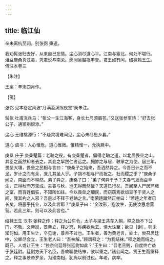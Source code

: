 ```yaml
---
---
---
```

title: 临江仙
---







辛未离杭至润，别张弼 秉道。

我劝髯张归去好，从来自己忘情。尘心消尽道心平。江南与塞北，何处不堪行。　俎豆庚桑真过矣，凭君说与南荣。愿闻吴越报丰登。君王如有问，结袜赖王生。　傅注本卷三





【朱注】


王案：辛未四月作。





【笺】


张弼 见本卷定风波“月满苕溪照夜堂”阕朱注。

髯张 杜甫洗兵马：“张公一生江海客，身长七尺须眉苍。”又送张参军诗：“好去张公子，通家别恨添。”

尘心 王维桃源行：“不疑灵境难闻见，尘心未尽思乡县。”

道心 虞书：人心惟危，道心惟微。惟精惟一，允执厥中。

庚桑 庄子 庚桑楚篇：老聃之役，有庚桑楚者，偏得老聃之道，以北居畏垒之山。其臣之画然知者去之，其妾之挈然仁者远之。拥肿之与居，鞅掌之为使。居三年，畏垒大壤，畏垒之民相与言曰：“庚桑子之始来，吾洒然异之。今吾日计之而不足，岁计之而有余，庶几其圣人乎。子胡不相与尸而祝之，社而稷之乎？”庚桑子闻之，南面而不释然。弟子异之，庚桑子曰：“弟子何异于予？夫春气发而百草生，正得秋而万宝成。夫春与秋，岂无得而然哉？天道已行矣。吾闻至人尸居环堵之室，而百姓倡狂，不知所如往。今以畏垒之细民，而窃窃焉欲俎豆予于贤人之间，我其杓之人邪？吾是以不释于老聃之言。”南荣趎蹴然正坐曰：“若趎之年者已长矣，将恶乎托业，以及此言耶？”庚桑子曰：“全汝形，抱汝生，无使汝思虑营营。若此三年，则可以及此言也。”

结袜王生 汉书 张释之传：释之为公车令，太子与梁王共车入朝，释之劾不下公门，不敬。文帝崩，景帝立，释之恐，称疾欲免去，惧大诛至；欲见［谢］，则未知何如。用王生计，卒见谢，景帝不过也。王生者，善为黄老言，处士。尝召居廷中，公卿尽会立，王生老人曰：“吾袜解。”顾谓释之：“为我结袜。”释之跪而结之。既已，人或让王生：“独奈何廷辱张廷尉如此？”王生曰：“吾老且贱，自度终亡益于张廷尉。廷尉方天下名臣，吾故聊使结袜，欲以重之。”诸公闻之，贤王生而重释之。释之事景帝岁余，为淮南相，犹尚以前过也。年老，病卒。